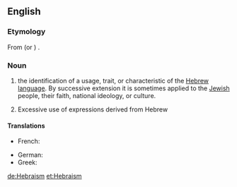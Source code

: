==English==

===Etymology===
From {{etyl|la|en}} {{term|hebraeus|lang=la}} (or {{etyl|grc|en}} {{term|sc=polytonic|Ἑβραῖος|tr=hebraios|lang=grc}}) {{suffix||ism|lang=en}}.

===Noun===
{{en-noun|-}}

# the identification of a usage, trait, or characteristic of the [[Hebrew]] [[language]]. By successive extension it is sometimes applied to the [[Jewish]] people, their faith, national ideology, or culture.
# {{context|rhetoric|lang=en}} Excessive use of expressions derived from Hebrew

====Translations====
{{checktrans-top}}
* French: {{t+|fr|hébraïsme|m}}
{{trans-mid}}
* German: {{t+|de|Hebraismus|m}}
* Greek: {{t+|el|εβραϊσμός}}
{{trans-bottom}}

[[de:Hebraism]]
[[et:Hebraism]]